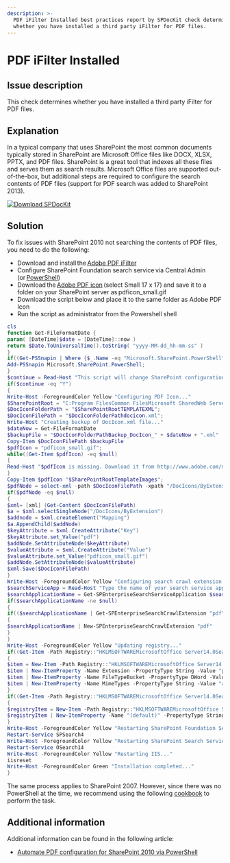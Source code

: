 ```yaml
---
description: >-
  PDF iFilter Installed best practices report by SPDocKit check determines
  whether you have installed a third party iFilter for PDF files.
---
```



# PDF iFilter Installed

## Issue description

This check determines whether you have installed a third party iFilter for PDF files.

## Explanation

In a typical company that uses SharePoint the most common documents typically stored in SharePoint are Microsoft Office files like DOCX, XLSX, PPTX, and PDF files. SharePoint is a great tool that indexes all these files and serves them as search results. Microsoft Office files are supported out-of-the-box, but additional steps are required to configure the search contents of PDF files (support for PDF search was added to SharePoint 2013).

[![Download SPDocKit](../../../static/img/spdockit-download.png)](http://bit.ly/2US0Zna)

## Solution

To fix issues with SharePoint 2010 not searching the contents of PDF files, you need to do the following:

* Download and install the [Adobe PDF iFilter](https://community.adobe.com/t5/acrobat-discussions/current-official-download-link-for-adobe-pdf-ifilter-11-for-64-bit-platforms/m-p/11988379)
* Configure SharePoint Foundation search service via Central Admin (or [PowerShell](http://blog.falchionconsulting.com/index.php/2010/04/starting-the-sharepoint-2010-foundation-search-service-using-powershell/))
* Download the [Adobe PDF icon](http://www.adobe.com/misc/linking.html) (select Small 17 x 17) and save it to a folder on your SharePoint server as pdficon\_small.gif
* Download the script below and place it to the same folder as Adobe PDF Icon
* Run the script as administrator from the Powershell shell

<DownloadButton 
  href="/bp/downloads/configure-ifilter-sharepoint.zip"
  filename="configure-ifilter-sharepoint.zip"
  fileSize="1.6 KB"
  fileType="ZIP"
  description="PowerShell script to configure PDF iFilter for SharePoint"
/>

```powershell
cls
function Get-FileFormatDate {
param( [DateTime]$date = [DateTime]::now )
return $Date.ToUniversalTime().toString( "yyyy-MM-dd_hh-mm-ss" )
}
if((Get-PSSnapin | Where {$_.Name -eq "Microsoft.SharePoint.PowerShell"}) -eq $null) {
Add-PSSnapin Microsoft.SharePoint.PowerShell;
}
$continue = Read-Host "This script will change SharePoint configuration files, registry and will restart your IIS! Would you like to continue (Y/N)"
if($continue -eq "Y")
{
Write-Host -ForegroundColor Yellow "Configuring PDF Icon..."
$SharePointRoot = "C:Program FilesCommon FilesMicrosoft SharedWeb Server Extensions14";
$DocIconFolderPath = "$SharePointRootTEMPLATEXML";
$DocIconFilePath = "$DocIconFolderPathdocicon.xml";
Write-Host "Creating backup of DocIcon.xml file..."
$dateNow = Get-FileFormatDate
$backupFile = "$DocIconFolderPathBackup_DocIcon_" + $dateNow + ".xml"
Copy-Item $DocIconFilePath $backupFile
$pdfIcon = "pdficon_small.gif";
while((Get-Item $pdfIcon) -eq $null)
{
Read-Host "$pdfIcon is missing. Download it from http://www.adobe.com/misc/linking.html and place it to this folder. Press any key to continue...";
}
Copy-Item $pdfIcon "$SharePointRootTemplateImages";
$pdfNode = select-xml -path $DocIconFilePath -xpath "/DocIcons/ByExtension/Mapping[@Key='pdf']" | select-object -expandProperty Node
if($pdfNode -eq $null)
{
$xml= [xml] (Get-Content $DocIconFilePath)
$a = $xml.selectSingleNode("/DocIcons/ByExtension")
$addnode = $xml.createElement("Mapping")
$a.AppendChild($addNode)
$keyAttribute = $xml.CreateAttribute("Key")
$keyAttribute.set_Value("pdf")
$addNode.SetAttributeNode($keyAttribute)
$valueAttribute = $xml.CreateAttribute("Value")
$valueAttribute.set_Value("pdficon_small.gif")
$addNode.SetAttributeNode($valueAttribute)
$xml.Save($DocIconFilePath)
}
Write-Host -ForegroundColor Yellow "Configuring search crawl extension..."
$searchServiceApp = Read-Host "Type the name of your search service application (e.g. Search Service Application)"
$searchApplicationName = Get-SPEnterpriseSearchServiceApplication $searchServiceApp
if($searchApplicationName -ne $null)
{
if(($searchApplicationName | Get-SPEnterpriseSearchCrawlExtension "pdf") -eq $null)
{
$searchApplicationName | New-SPEnterpriseSearchCrawlExtension "pdf"
}
}
Write-Host -ForegroundColor Yellow "Updating registry..."
if((Get-Item -Path Registry::"HKLMSOFTWAREMicrosoftOffice Server14.0SearchSetupFilters.pdf") -eq $null)
{
$item = New-Item -Path Registry::"HKLMSOFTWAREMicrosoftOffice Server14.0SearchSetupFilters.pdf"
$item | New-ItemProperty -Name Extension -PropertyType String -Value "pdf"
$item | New-ItemProperty -Name FileTypeBucket -PropertyType DWord -Value 1
$item | New-ItemProperty -Name MimeTypes -PropertyType String -Value "application/pdf"
}
if((Get-Item -Path Registry::"HKLMSOFTWAREMicrosoftOffice Server14.0SearchSetupContentIndexCommonFiltersExtension.pdf") -eq $null)
{
$registryItem = New-Item -Path Registry::"HKLMSOFTWAREMicrosoftOffice Server14.0SearchSetupContentIndexCommonFiltersExtension.pdf";
$registryItem | New-ItemProperty -Name "(default)" -PropertyType String -Value "{E8978DA6-047F-4E3D-9C78-CDBE46041603}"
}
Write-Host -ForegroundColor Yellow "Restarting SharePoint Foundation Search Service..."
Restart-Service SPSearch4
Write-Host -ForegroundColor Yellow "Restarting SharePoint Search Service..."
Restart-Service OSearch14
Write-Host -ForegroundColor Yellow "Restarting IIS..."
iisreset
Write-Host -ForegroundColor Green "Installation completed..."
}
```

The same process applies to SharePoint 2007. However, since there was no PowerShell at the time, we recommend using the following [cookbook](http://www.adobe.com/special/acrobat/configuring\_pdf\_ifilter\_for\_ms\_sharepoint\_2007.pdf) to perform the task.

## Additional information

Additional information can be found in the following article:

* [Automate PDF configuration for SharePoint 2010 via PowerShell](http://www.sharepointusecases.com/2011/02/automate-pdf-configuration-for-sharepoint-2010-via-powershell/)
